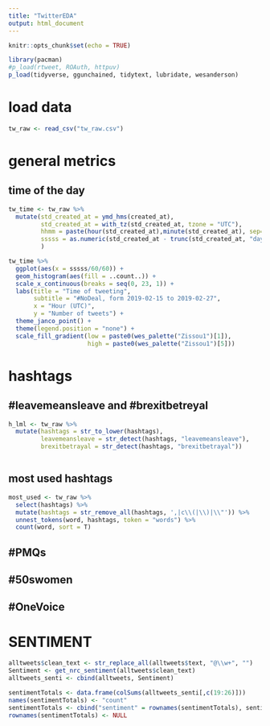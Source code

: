 ```yaml
---
title: "TwitterEDA"
output: html_document
---
```


```r
knitr::opts_chunk$set(echo = TRUE)

library(pacman)
#p_load(rtweet, ROAuth, httpuv)
p_load(tidyverse, ggunchained, tidytext, lubridate, wesanderson)
```

# load data
```r
tw_raw <- read_csv("tw_raw.csv")
```


# general metrics
## time of the day
```r
tw_time <- tw_raw %>%
  mutate(std_created_at = ymd_hms(created_at),
         std_created_at = with_tz(std_created_at, tzone = "UTC"),
         hhmm = paste(hour(std_created_at),minute(std_created_at), sep=":"),
         sssss = as.numeric(std_created_at - trunc(std_created_at, "days"))
         )

tw_time %>%
  ggplot(aes(x = sssss/60/60)) +
  geom_histogram(aes(fill = ..count..)) +
  scale_x_continuous(breaks = seq(0, 23, 1)) +
  labs(title = "Time of tweeting",
       subtitle = "#NoDeal, form 2019-02-15 to 2019-02-27",
       x = "Hour (UTC)", 
       y = "Number of tweets") +
  theme_janco_point() +
  theme(legend.position = "none") +
  scale_fill_gradient(low = paste0(wes_palette("Zissou1")[1]), 
                      high = paste0(wes_palette("Zissou1")[5]))
```



# hashtags
## #leavemeansleave and #brexitbetreyal
```r
h_lml <- tw_raw %>%
  mutate(hashtags = str_to_lower(hashtags),
         leavemeansleave = str_detect(hashtags, "leavemeansleave"),
         brexitbetrayal = str_detect(hashtags, "brexitbetrayal"))
```

```r

```



## most used hashtags
```r
most_used <- tw_raw %>%
  select(hashtags) %>%
  mutate(hashtags = str_remove_all(hashtags, ',|c\\(|\\)|\\"')) %>%
  unnest_tokens(word, hashtags, token = "words") %>%
  count(word, sort = T)

```


## #PMQs

## #50swomen

## #OneVoice


# SENTIMENT
```r
alltweets$clean_text <- str_replace_all(alltweets$text, "@\\w+", "")
Sentiment <- get_nrc_sentiment(alltweets$clean_text)
alltweets_senti <- cbind(alltweets, Sentiment)

sentimentTotals <- data.frame(colSums(alltweets_senti[,c(19:26)]))
names(sentimentTotals) <- "count"
sentimentTotals <- cbind("sentiment" = rownames(sentimentTotals), sentimentTotals)
rownames(sentimentTotals) <- NULL
```

